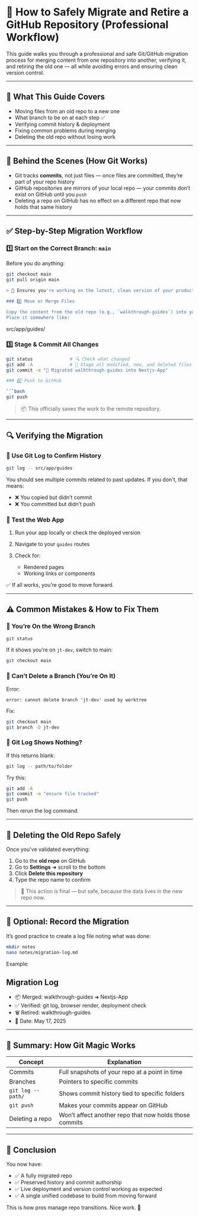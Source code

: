 # 🧠 How to Safely Migrate and Retire a GitHub Repository (Professional Workflow)

This guide walks you through a professional and safe Git/GitHub migration process for merging content from one repository into another, verifying it, and retiring the old one — all while avoiding errors and ensuring clean version control.

---

## 🔁 What This Guide Covers

- Moving files from an old repo to a new one
- What branch to be on at each step ✅
- Verifying commit history & deployment
- Fixing common problems during merging
- Deleting the old repo without losing work

---

## 🧠 Behind the Scenes (How Git Works)

- Git tracks **commits**, not just files — once files are committed, they’re part of your repo history
- GitHub repositories are mirrors of your local repo — your commits don’t exist on GitHub until you `push`
- Deleting a repo on GitHub has no effect on a different repo that now holds that same history

---

## ✅ Step-by-Step Migration Workflow

### 1️⃣ Start on the Correct Branch: `main`

Before you do anything:

```bash
git checkout main
git pull origin main

> 🎯 Ensures you're working on the latest, clean version of your production branch.

### 2️⃣ Move or Merge Files

Copy the content from the old repo (e.g., `walkthrough-guides`) into your current working repo.
Place it somewhere like:

```

src/app/guides/

### 3️⃣ Stage & Commit All Changes

```bash
git status              # 🔍 Check what changed
git add -A              # 🧹 Stage all modified, new, and deleted files
git commit -m "🚀 Migrated walkthrough-guides into Nextjs-App"

### 4️⃣ Push to GitHub

```bash
git push
```

> 📦 This officially saves the work to the remote repository.

---

## 🔍 Verifying the Migration

### 📌 Use Git Log to Confirm History

```bash
git log -- src/app/guides
```

You should see multiple commits related to past updates.
If you don't, that means:

- ❌ You copied but didn’t commit
- ❌ You committed but didn’t push

### 📌 Test the Web App

1. Run your app locally or check the deployed version
2. Navigate to your `guides` routes
3. Check for:

   - Rendered pages
   - Working links or components

✅ If all works, you’re good to move forward.

---

## ⚠️ Common Mistakes & How to Fix Them

### 🚫 You’re On the Wrong Branch

```bash
git status
```

If it shows you’re on `jt-dev`, switch to main:

```bash
git checkout main
```

### 🛑 Can’t Delete a Branch (You’re On It)

Error:

```text
error: cannot delete branch 'jt-dev' used by worktree
```

Fix:

```bash
git checkout main
git branch -D jt-dev
```

### 🧪 Git Log Shows Nothing?

If this returns blank:

```bash
git log -- path/to/folder
```

Try this:

```bash
git add -A
git commit -m "ensure file tracked"
git push
```

Then rerun the log command.

---

## 🧹 Deleting the Old Repo Safely

Once you've validated everything:

1. Go to the **old repo** on GitHub
2. Go to **Settings** ➜ scroll to the bottom
3. Click **Delete this repository**
4. Type the repo name to confirm

> 🔐 This action is final — but safe, because the data lives in the new repo now.

---

## 🧪 Optional: Record the Migration

It’s good practice to create a log file noting what was done:

```bash
mkdir notes
nano notes/migration-log.md
```

Example:

## Migration Log

- 📦 Merged: walkthrough-guides ➜ Nextjs-App
- ✅ Verified: git log, browser render, deployment check
- 🗑️ Retired: walkthrough-guides
- 📅 Date: May 17, 2025

---

## 🧠 Summary: How Git Magic Works

| Concept            | Explanation                                            |
| ------------------ | ------------------------------------------------------ |
| Commits            | Full snapshots of your repo at a point in time         |
| Branches           | Pointers to specific commits                           |
| `git log -- path/` | Shows commit history tied to specific folders          |
| `git push`         | Makes your commits appear on GitHub                    |
| Deleting a repo    | Won’t affect another repo that now holds those commits |

---

## 🎉 Conclusion

You now have:

- ✅ A fully migrated repo
- ✅ Preserved history and commit authorship
- ✅ Live deployment and version control working as expected
- ✅ A single unified codebase to build from moving forward

This is how pros manage repo transitions. Nice work. 👏
